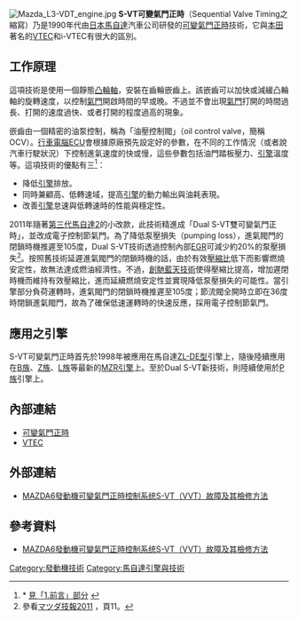 [[File:Mazda_L3-VDT_engine.jpg|thumb]]
'''S-VT可變氣門正時'''（Sequential Valve Timing之縮寫）乃是1990年代由[[日本|日本]][[馬自達|馬自達]]汽車公司研發的[[可變氣門正時|可變氣門正時]]技術，它與[[本田技研工業|本田]]著名的[[VTEC|VTEC]]和i-VTEC有很大的區別。

== 工作原理 ==
這項技術是使用一個靜態[[凸輪軸|凸輪軸]]，安裝在齒輪嵌齒上。該嵌齒可以加快或減緩凸輪軸的旋轉速度，以控制[[氣門|氣門]]開啟時間的早或晚。不過並不會出現[[氣門|氣門]]打開的時間過長、打開的速度過快、或者打開的程度過高的現象。

嵌齒由一個精密的油泵控制，稱為「油壓控制閥」（oil control valve，簡稱OCV）。[[發動機控制器|行車電腦ECU]]會根據原廠預先設定好的參數，在不同的工作情況（或者說汽車行駛狀況）下控制進氣速度的快或慢，這些參數包括油門踏板壓力、[[發動機|引擎]]溫度等。這項技術的優點有三<ref>* [http://www.fjjt.gov.cn/show.aspx?id=21943&cid=105 見「1.前言」部分] {{Wayback|url=http://www.fjjt.gov.cn/show.aspx?id=21943&cid=105 |date=20101204154951 }}</ref>：
* 降低[[發動機|引擎]]排放。
* 同時兼顧高、低轉速域，提高[[發動機|引擎]]的動力輸出與油耗表現。
* 改善[[發動機|引擎]]怠速與低轉速時的性能與穩定性。

2011年隨著[[馬自達2#第三代（2007年－2014年）|第三代馬自達2]]的小改款，此技術精進成「Dual S-VT雙可變氣門正時」，並改成電子控制節氣門。為了降低泵壓損失（pumping loss），進氣閥門的閉鎖時機推遲至105度，Dual S-VT技術透過控制內部[[排氣再循環|EGR]]可減少約20%的泵壓損失<ref>參看{{ja}}[http://www.mazda.com/contentassets/47ee2eee71074235b39ec78d6e514d28/files/2011_no003.pdf マツダ技報2011] {{Wayback|url=http://www.mazda.com/contentassets/47ee2eee71074235b39ec78d6e514d28/files/2011_no003.pdf |date=20150224061841 }}，頁11。</ref>。按照舊技術延遲進氣閥門的閉鎖時機的話，由於有效[[壓縮比|壓縮比]]低下而影響燃燒安定性，故無法達成燃油經濟性。不過，[[創馳藍天技術#汽油引擎|創馳藍天技術]]使得壓縮比提高，增加遲閉時機而維持有效壓縮比，進而延續燃燒安定性並實現降低泵壓損失的可能性。當引擎部分負荷運轉時，進氣閥門的閉鎖時機推遲至105度；節流閥全開時立即在36度時閉鎖進氣閥門，故為了確保低速運轉時的快速反應，採用電子控制節氣門。

== 應用之引擎 ==
S-VT可變氣門正時首先於1998年被應用在馬自達[[馬自達Z族引擎#ZL型|ZL-DE型]]引擎上，隨後陸續應用在[[馬自達B族引擎|B族]]、[[馬自達Z族引擎|Z族]]、[[馬自達L族引擎|L族]]等最新的[[馬自達MZR引擎|MZR引擎]]上。至於Dual S-VT新技術，則陸續使用於[[馬自達P族引擎|P族]]引擎上。

== 內部連結 ==
* [[可變氣門正時|可變氣門正時]]
* [[VTEC|VTEC]]

== 外部連結 ==
* [https://web.archive.org/web/20101204154951/http://www.fjjt.gov.cn/show.aspx?id=21943&cid=105 MAZDA6發動機可變氣門正時控制系统S-VT（VVT）故障及其檢修方法]

== 參考資料 ==
* [https://web.archive.org/web/20101204154951/http://www.fjjt.gov.cn/show.aspx?id=21943&cid=105 MAZDA6發動機可變氣門正時控制系统S-VT（VVT）故障及其檢修方法]
{{reflist}}


[[Category:發動機技術|Category:發動機技術]]
[[Category:馬自達引擎與技術|Category:馬自達引擎與技術]]